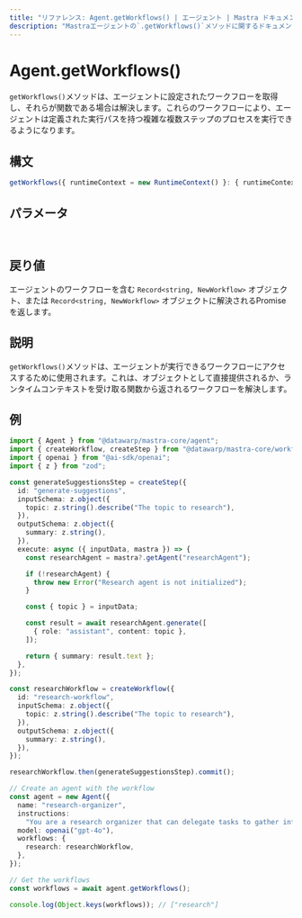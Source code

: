 ```yaml
---
title: "リファレンス: Agent.getWorkflows() | エージェント | Mastra ドキュメント"
description: "Mastraエージェントの`.getWorkflows()`メソッドに関するドキュメント。エージェントが実行できるワークフローを取得します。"
---
```


# Agent.getWorkflows()

`getWorkflows()`メソッドは、エージェントに設定されたワークフローを取得し、それらが関数である場合は解決します。これらのワークフローにより、エージェントは定義された実行パスを持つ複雑な複数ステップのプロセスを実行できるようになります。

## 構文

```typescript
getWorkflows({ runtimeContext = new RuntimeContext() }: { runtimeContext?: RuntimeContext } = {}): Record<string, NewWorkflow> | Promise<Record<string, NewWorkflow>>
```

## パラメータ

<br />
<PropertiesTable
  content={[
    {
      name: "runtimeContext",
      type: "RuntimeContext",
      isOptional: true,
      description:
        "依存性注入とコンテキスト情報のためのランタイムコンテキスト。",
    },
  ]}
/>

## 戻り値

エージェントのワークフローを含む `Record<string, NewWorkflow>` オブジェクト、または `Record<string, NewWorkflow>` オブジェクトに解決されるPromiseを返します。

## 説明

`getWorkflows()`メソッドは、エージェントが実行できるワークフローにアクセスするために使用されます。これは、オブジェクトとして直接提供されるか、ランタイムコンテキストを受け取る関数から返されるワークフローを解決します。

## 例

```typescript
import { Agent } from "@datawarp/mastra-core/agent";
import { createWorkflow, createStep } from "@datawarp/mastra-core/workflows/vNext";
import { openai } from "@ai-sdk/openai";
import { z } from "zod";

const generateSuggestionsStep = createStep({
  id: "generate-suggestions",
  inputSchema: z.object({
    topic: z.string().describe("The topic to research"),
  }),
  outputSchema: z.object({
    summary: z.string(),
  }),
  execute: async ({ inputData, mastra }) => {
    const researchAgent = mastra?.getAgent("researchAgent");

    if (!researchAgent) {
      throw new Error("Research agent is not initialized");
    }

    const { topic } = inputData;

    const result = await researchAgent.generate([
      { role: "assistant", content: topic },
    ]);

    return { summary: result.text };
  },
});

const researchWorkflow = createWorkflow({
  id: "research-workflow",
  inputSchema: z.object({
    topic: z.string().describe("The topic to research"),
  }),
  outputSchema: z.object({
    summary: z.string(),
  }),
});

researchWorkflow.then(generateSuggestionsStep).commit();

// Create an agent with the workflow
const agent = new Agent({
  name: "research-organizer",
  instructions:
    "You are a research organizer that can delegate tasks to gather information and create summaries.",
  model: openai("gpt-4o"),
  workflows: {
    research: researchWorkflow,
  },
});

// Get the workflows
const workflows = await agent.getWorkflows();

console.log(Object.keys(workflows)); // ["research"]
```
